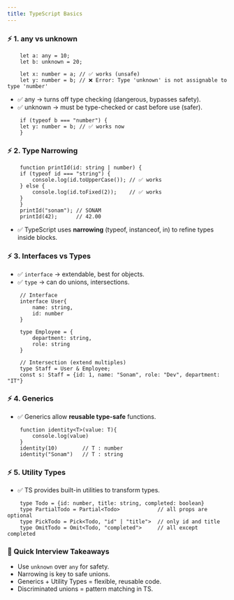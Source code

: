 ```yaml
---
title: TypeScript Basics
---
```


### ⚡ 1. any vs unknown

```
    let a: any = 10;
    let b: unknown = 20;

    let x: number = a; // ✅ works (unsafe)
    let y: number = b; // ❌ Error: Type 'unknown' is not assignable to type 'number'
```

- ✅ any → turns off type checking (dangerous, bypasses safety).
- ✅ unknown → must be type-checked or cast before use (safer).

```
    if (typeof b === "number") {
    let y: number = b; // ✅ works now
    }
```

### ⚡ 2. Type Narrowing

```
    function printId(id: string | number) {
    if (typeof id === "string") {
        console.log(id.toUpperCase()); // ✅ works
    } else {
        console.log(id.toFixed(2));    // ✅ works
    }
    }
    printId("sonam"); // SONAM
    printId(42);      // 42.00
```

- ✅ TypeScript uses **narrowing** (typeof, instanceof, in) to refine types inside blocks.

### ⚡ 3. Interfaces vs Types

- ✅ `interface` → extendable, best for objects.
- ✅ `type` → can do unions, intersections.

```
    // Interface
    interface User{
        name: string,
        id: number
    }

    type Employee = {
        department: string,
        role: string
    }

    // Intersection (extend multiples)
    type Staff = User & Employee;
    const s: Staff = {id: 1, name: "Sonam", role: "Dev", department: "IT"}
```

### ⚡ 4. Generics

- ✅ Generics allow **reusable type-safe** functions.

```
    function identity<T>(value: T){
        console.log(value)
    }
    identity(10)        // T : number
    identity("Sonam")   // T : string
```

### ⚡ 5. Utility Types

- ✅ TS provides built-in utilities to transform types.

```
    type Todo = {id: number, title: string, completed: boolean}
    type PartialTodo = Partial<Todo>            // all props are optional
    type PickTodo = Pick<Todo, "id" | "title">  // only id and title
    type OmitTodo = Omit<Todo, "completed">     // all except completed
```

### 🧠 Quick Interview Takeaways

- Use `unknown` over `any` for safety.
- Narrowing is key to safe unions.
- Generics + Utility Types = flexible, reusable code.
- Discriminated unions = pattern matching in TS.
